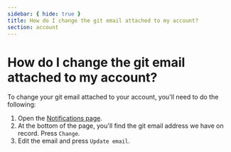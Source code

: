 ```yaml
---
sidebar: { hide: true }
title: How do I change the git email attached to my account?
section: account
---
```


# How do I change the git email attached to my account?

To change your git email attached to your account, you'll need to do the following:

1. Open the [Notifications page](https://www.chromatic.com/notifications).
2. At the bottom of the page, you'll find the git email address we have on record. Press `Change`.
3. Edit the email and press `Update email`.
